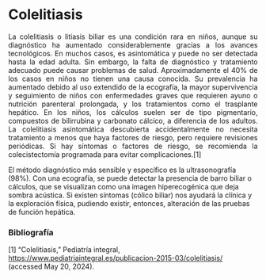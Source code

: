 # Colelitiasis

<p align="justify"> La colelitiasis o litiasis biliar es una condición rara en niños, aunque su diagnóstico ha aumentado considerablemente gracias a los avances tecnológicos. En muchos casos, es asintomática y puede no ser detectada hasta la edad adulta. Sin embargo, la falta de diagnóstico y tratamiento adecuado puede causar problemas de salud. Aproximadamente el 40% de los casos en niños no tienen una causa conocida. Su prevalencia ha aumentado debido al uso extendido de la ecografía, la mayor supervivencia y seguimiento de niños con enfermedades graves que requieren ayuno o nutrición parenteral prolongada, y los tratamientos como el trasplante hepático. En los niños, los cálculos suelen ser de tipo pigmentario, compuestos de bilirrubina y carbonato cálcico, a diferencia de los adultos. La colelitiasis asintomática descubierta accidentalmente no necesita tratamiento a menos que haya factores de riesgo, pero requiere revisiones periódicas. Si hay síntomas o factores de riesgo, se recomienda la colecistectomía programada para evitar complicaciones.[1]
  
  El método diagnóstico más sensible y específico es la ultrasonografía (98%). Con una ecografía, se puede detectar la presencia de barro biliar o cálculos, que se visualizan como una imagen hiperecogénica que deja sombra acústica. Si existen síntomas (cólico biliar) nos ayudará la clínica y la exploración física, pudiendo existir, entonces, alteración de las pruebas de función hepática.






### Bibliografía

[1] “Colelitiasis,” Pediatría integral, https://www.pediatriaintegral.es/publicacion-2015-03/colelitiasis/ (accessed May 20, 2024). 

